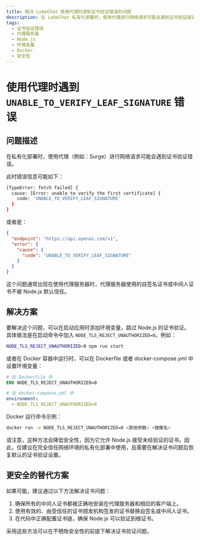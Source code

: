 ```yaml
---
title: 解决 LobeChat 使用代理时遇到证书验证错误的问题
description: 在 LobeChat 私有化部署时，使用代理进行网络请求可能会遇到证书验证错误。了解如何通过跳过 Node.js 的证书验证来解决这一问题。
tags:
  - 证书验证错误
  - 代理服务器
  - Node.js
  - 环境变量
  - Docker
  - 安全性
---
```

# 使用代理时遇到 `UNABLE_TO_VERIFY_LEAF_SIGNATURE` 错误

## 问题描述

在私有化部署时，使用代理（例如：Surge）进行网络请求可能会遇到证书验证错误。

此时错误信息可能如下：

```bash
[TypeError: fetch failed] {
  cause: [Error: unable to verify the first certificate] {
    code: 'UNABLE_TO_VERIFY_LEAF_SIGNATURE'
  }
}
```

或者是：

```json
{
  "endpoint": "https://api.openai.com/v1",
  "error": {
    "cause": {
      "code": "UNABLE_TO_VERIFY_LEAF_SIGNATURE"
    }
  }
}
```

这个问题通常出现在使用代理服务器时，代理服务器使用的自签名证书或中间人证书不被 Node.js 默认信任。

## 解决方案

要解决这个问题，可以在启动应用时添加环境变量，跳过 Node.js 的证书验证。具体做法是在启动命令中加入 `NODE_TLS_REJECT_UNAUTHORIZED=0`。例如：

```bash
NODE_TLS_REJECT_UNAUTHORIZED=0 npm run start
```

或者在 Docker 容器中运行时，可以在 Dockerfile 或者 docker-compose.yml 中设置环境变量：

```dockerfile
# 在 Dockerfile 中
ENV NODE_TLS_REJECT_UNAUTHORIZED=0
```

```yaml
# 在 docker-compose.yml 中
environment:
  - NODE_TLS_REJECT_UNAUTHORIZED=0
```

Docker 运行命令示例：

```bash
docker run -e NODE_TLS_REJECT_UNAUTHORIZED=0 <其他参数> <镜像名>
```

请注意，这种方法会降低安全性，因为它允许 Node.js 接受未经验证的证书。因此，仅建议在完全信任网络环境的私有化部署中使用，且需要在解决证书问题后恢复默认的证书验证设置。

## 更安全的替代方案

如果可能，建议通过以下方法解决证书问题：

1. 确保所有的中间人证书都被正确地安装在代理服务器和相应的客户端上。
2. 使用有效的、由受信任的证书颁发机构签发的证书替换自签名或中间人证书。
3. 在代码中正确配置证书链，确保 Node.js 可以验证到根证书。

采用这些方法可以在不牺牲安全性的前提下解决证书验证问题。
